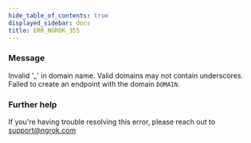 ```yaml
---
hide_table_of_contents: true
displayed_sidebar: docs
title: ERR_NGROK_355
---
```


### Message

Invalid '\_' in domain name. Valid domains may not contain underscores. Failed to create an endpoint with the domain `DOMAIN`.

### Further help

If you're having trouble resolving this error, please reach out to [support@ngrok.com](mailto:support@ngrok.com?subject=Help%20with%20ERR_NGROK_355)
